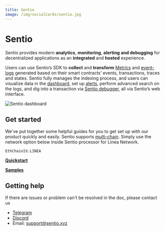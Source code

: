 ```yaml
---
title: Sentio
image: /img/socialCards/sentio.jpg
---
```


# Sentio

Sentio provides modern **analytics**, **monitoring**, **alerting and debugging** for decentralized applications as an **integrated** and **hosted** experience.

Users can use Sentio’s SDK to **collect** and **transform** [Metrics](https://docs.sentio.xyz/docs/metrics) and [event-logs](https://docs.sentio.xyz/docs/event-logs) generated based on their smart contracts’ events, transactions, traces and states. Sentio fully manages the indexing process, and users can visualize data in the [dashboard](https://docs.sentio.xyz/docs/dashboard), set up [alerts](https://docs.sentio.xyz/docs/alerts), perform advanced search on the logs, and dig into a transaction via [Sentio debugger](https://docs.sentio.xyz/docs/debugger-overview), all via Sentio’s web interface.

<div class="center-container">
  <div class="img-large">
      <img
        src="/img/developers/tooling/data_indexers/sentio/Sentio_dashboard.png"
        alt="Sentio dashboard"
      />
  </div>
</div>

## Get started

We've put together some helpful guides for you to get set up with our product quickly and easily. Sentio supports [multi-chain](https://docs.sentio.xyz/docs/multi-chain-support). Simply use the network option below inside Sentio processor for Linea Network.

```
EthChainId.LINEA
```

[**Quickstart**](https://docs.sentio.xyz/docs/quickstart)

[**Samples**](https://docs.sentio.xyz/docs/examples)

## Getting help

If there are issues or problem can't be resolved in the doc, please contact us

- [Telegram](https://t.me/sentioxyz)
- [Discord](https://discord.gg/vSdkMYqnjb)
- Email: [support@sentio.xyz](mailto:support@sentio.xyz)
